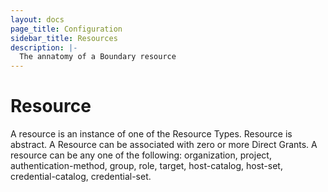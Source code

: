 ```yaml
---
layout: docs
page_title: Configuration
sidebar_title: Resources
description: |-
  The annatomy of a Boundary resource
---
```


# Resource

A resource is an instance of one of the Resource Types. Resource is abstract. A Resource can be associated with zero or more Direct Grants. A resource can be any one of the following: organization, project, authentication-method, group, role, target, host-catalog, host-set, credential-catalog, credential-set.
